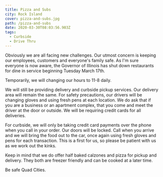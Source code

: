 ```yaml
---
title: Pizza and Subs
city: Rock Island
cover: pizza-and-subs.jpg
path: /pizza-and-subs
date: 2020-03-30T08:03:56.903Z
tags:
  - Curbside
  - Drive Thru
---
```



<InfoCard
  name="Pizza and Subs"
  street="3700 Blackhawk Rd"
  city="Rock Island, Illinois 61201"
  website="https://www.pizzaandsubsqc.com/"
  facebookUrl="https://www.facebook.com/pizzaandsubs/"
  phoneNumber="(309) 788-7400"
/>

Obviously we are all facing new challenges. Our utmost concern is keeping our employees, customers and everyone's family safe. As I'm sure everyone is now aware, the Governor of Illinois has shut down restaurants for dine in service beginning Tuesday March 17th.

Temporarily, we will changing our hours to 11-8 daily.

We will still be providing delivery and curbside pickup services. Our delivery area will remain the same. For safety precautions, our drivers will be changing gloves and using fresh pens at each location. We do ask that if you are a business or an apartment complex, that you come and meet the driver at the door or outside. We will be requiring credit cards for all deliveries.

For curbside, we will only be taking credit card payments over the phone when you call in your order. Our doors will be locked. Call when you arrive and we will bring the food out to the car, once again using fresh gloves and pens for each transaction. This is a first for us, so please be patient with us as we work out the kinks.

Keep in mind that we do offer half baked calzones and pizza for pickup and delivery. They both are freezer friendly and can be cooked at a later time.

Be safe Quad Cities.
